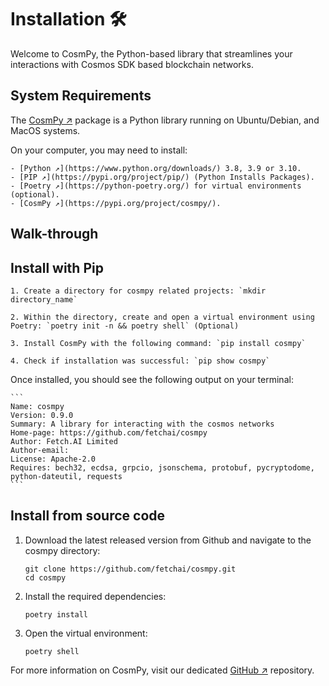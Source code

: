 # Installation 🛠️

Welcome to CosmPy, the Python-based library that streamlines your interactions with Cosmos SDK based blockchain networks.

## System Requirements

The [CosmPy ↗️](https://pypi.org/project/cosmpy/) package is a Python library running on Ubuntu/Debian, and MacOS systems.

On your computer, you may need to install:

    - [Python ↗️](https://www.python.org/downloads/) 3.8, 3.9 or 3.10.
    - [PIP ↗️](https://pypi.org/project/pip/) (Python Installs Packages).
    - [Poetry ↗️](https://python-poetry.org/) for virtual environments (optional).
    - [CosmPy ↗️](https://pypi.org/project/cosmpy/).

## Walk-through
## Install with Pip

    1. Create a directory for cosmpy related projects: `mkdir directory_name`

    2. Within the directory, create and open a virtual environment using Poetry: `poetry init -n && poetry shell` (Optional)

    3. Install CosmPy with the following command: `pip install cosmpy`

    4. Check if installation was successful: `pip show cosmpy`

Once installed, you should see the following output on your terminal:

    ```
    Name: cosmpy
    Version: 0.9.0
    Summary: A library for interacting with the cosmos networks
    Home-page: https://github.com/fetchai/cosmpy
    Author: Fetch.AI Limited
    Author-email:
    License: Apache-2.0
    Requires: bech32, ecdsa, grpcio, jsonschema, protobuf, pycryptodome, python-dateutil, requests
    ```

## Install from source code

1. Download the latest released version from Github and navigate to the cosmpy directory:

   ```
   git clone https://github.com/fetchai/cosmpy.git
   cd cosmpy
   ```

2. Install the required dependencies:

   ```
   poetry install
   ```

3. Open the virtual environment:

   ```
   poetry shell
   ```

For more information on CosmPy, visit our dedicated [GitHub ↗️](https://github.com/fetchai/cosmpy) repository.
